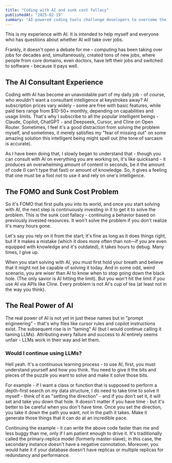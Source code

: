 ```yaml
---
title: "Coding with AI and sunk cost fallacy"
publishedAt: "2025-02-19"
summary: "AI-powered coding tools challenge developers to overcome the sunk cost fallacy by valuing outcome over effort invested in their code."
---
```


This is my experience with AI. It is intended to help myself and everyone who has questions about whether AI will take over jobs.

Frankly, it doesn't open a debate for me - computing has been taking over jobs for decades and, simultaneously, created tons of new jobs, where people from core domains, even doctors, have left their jobs and switched to software - because it pays well.

## The AI Consultant Experience

Coding with AI has become an unavoidable part of my daily job - of course, who wouldn't want a consultant intelligence at keystrokes away? AI subscription prices vary widely - some are free with basic features, while paid tiers range from $10-50+ monthly, depending on capabilities and usage limits. That's why I subscribe to all the popular intelligent beings - Claude, Copilot, ChatGPT - and Deepseek, Cursor, and Cline on Open Router. Sometimes, I feel it's a good distraction from solving the problem myself, and sometimes, it merely satisfies my "fear of missing out" on some amazing solution this intelligent being might spell out (the tone of sarcasm is accurate).

As I have been doing that, I slowly began to understand that - though you can consult with AI on everything you are working on, it's like quicksand - it produces an overwhelming amount of content in seconds, be it the amount of code (I can't type that fast) or amount of knowledge. So, it gives a feeling that one must be a fool not to use it and rely on one's intelligence.

## The FOMO and Sunk Cost Problem

So it's FOMO that first pulls you into its world, and once you start solving with AI, the next step is continuously investing in it to get it to solve the problem. This is the sunk cost fallacy - continuing a behavior based on previously invested resources. It won't solve the problem if you don't realize it's many hours gone.

Let's say you rely on it from the start; it's fine as long as it does things right, but if it makes a mistake (which it does more often than not—if you are even equipped with knowledge and it's outdated), it takes hours to debug. Many times, I give up.

When you start solving with AI, you must first hold your breath and believe that it might not be capable of solving it today. And in some odd, weird scenario, you are wiser than AI to know when to stop going down the black hole. (The only savior is AI hitting the limit). But you won't hit the limit if you use AI via APIs like Cline. Every problem is not AI's cup of tea (at least not in the way you think).

## The Real Power of AI

The real power of AI is not yet in just these names but in "prompt engineering" - that's why files like cursor rules and copilot instructions exist. The subsequent rise is in "taming" AI (but I would continue calling it taming LLMs). Attributing every failure and success to AI entirely seems unfair - LLMs work in their way and let them.

### Would I continue using LLMs?

Hell yeah. It's a continuous learning process - to use AI, first, you must understand yourself and how you think. You need to give it the bits and pieces of the puzzle you want to solve and make it solve those bits.

For example - if I want a class or function that is supposed to perform a depth-first search on my data structure, I do need to take time to solve it myself - think of it as "setting the direction" - and if you don't set it, it will set and take you down that hole. It doesn't matter if you have time - but it's better to be careful when you don't have time. Once you set the direction, you take it down the path you want, not in the path it takes. Make it generate those things that it can do at an incredible pace.

Continuing the example - it can write the above code faster than me and less buggy than me, only if I am patient enough to drive it. It's traditionally called the primary-replica model (formerly master-slave); in this case, the secondary instance doesn't have a negative connotation. Moreover, you would hate it if your database doesn't have replicas or multiple replicas for redundancy and performance.

